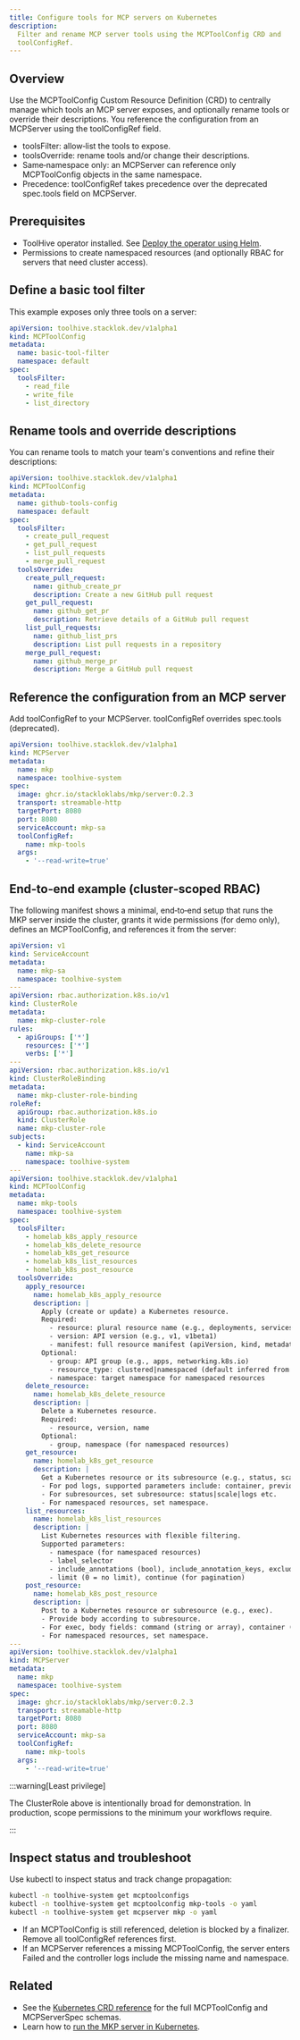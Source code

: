 ```yaml
---
title: Configure tools for MCP servers on Kubernetes
description:
  Filter and rename MCP server tools using the MCPToolConfig CRD and
  toolConfigRef.
---
```


## Overview

Use the MCPToolConfig Custom Resource Definition (CRD) to centrally manage which
tools an MCP server exposes, and optionally rename tools or override their
descriptions. You reference the configuration from an MCPServer using the
toolConfigRef field.

- toolsFilter: allow‑list the tools to expose.
- toolsOverride: rename tools and/or change their descriptions.
- Same‑namespace only: an MCPServer can reference only MCPToolConfig objects in
  the same namespace.
- Precedence: toolConfigRef takes precedence over the deprecated spec.tools
  field on MCPServer.

## Prerequisites

- ToolHive operator installed. See
  [Deploy the operator using Helm](./deploy-operator-helm.md).
- Permissions to create namespaced resources (and optionally RBAC for servers
  that need cluster access).

## Define a basic tool filter

This example exposes only three tools on a server:

```yaml title="toolconfig-basic.yaml"
apiVersion: toolhive.stacklok.dev/v1alpha1
kind: MCPToolConfig
metadata:
  name: basic-tool-filter
  namespace: default
spec:
  toolsFilter:
    - read_file
    - write_file
    - list_directory
```

## Rename tools and override descriptions

You can rename tools to match your team's conventions and refine their
descriptions:

```yaml title="toolconfig-with-overrides.yaml"
apiVersion: toolhive.stacklok.dev/v1alpha1
kind: MCPToolConfig
metadata:
  name: github-tools-config
  namespace: default
spec:
  toolsFilter:
    - create_pull_request
    - get_pull_request
    - list_pull_requests
    - merge_pull_request
  toolsOverride:
    create_pull_request:
      name: github_create_pr
      description: Create a new GitHub pull request
    get_pull_request:
      name: github_get_pr
      description: Retrieve details of a GitHub pull request
    list_pull_requests:
      name: github_list_prs
      description: List pull requests in a repository
    merge_pull_request:
      name: github_merge_pr
      description: Merge a GitHub pull request
```

## Reference the configuration from an MCP server

Add toolConfigRef to your MCPServer. toolConfigRef overrides spec.tools
(deprecated).

```yaml title="mcpserver-with-toolconfig.yaml"
apiVersion: toolhive.stacklok.dev/v1alpha1
kind: MCPServer
metadata:
  name: mkp
  namespace: toolhive-system
spec:
  image: ghcr.io/stackloklabs/mkp/server:0.2.3
  transport: streamable-http
  targetPort: 8080
  port: 8080
  serviceAccount: mkp-sa
  toolConfigRef:
    name: mkp-tools
  args:
    - '--read-write=true'
```

## End‑to‑end example (cluster‑scoped RBAC)

The following manifest shows a minimal, end‑to‑end setup that runs the MKP
server inside the cluster, grants it wide permissions (for demo only), defines
an MCPToolConfig, and references it from the server:

```yaml title="mkp-with-toolconfig.yaml"
apiVersion: v1
kind: ServiceAccount
metadata:
  name: mkp-sa
  namespace: toolhive-system
---
apiVersion: rbac.authorization.k8s.io/v1
kind: ClusterRole
metadata:
  name: mkp-cluster-role
rules:
  - apiGroups: ['*']
    resources: ['*']
    verbs: ['*']
---
apiVersion: rbac.authorization.k8s.io/v1
kind: ClusterRoleBinding
metadata:
  name: mkp-cluster-role-binding
roleRef:
  apiGroup: rbac.authorization.k8s.io
  kind: ClusterRole
  name: mkp-cluster-role
subjects:
  - kind: ServiceAccount
    name: mkp-sa
    namespace: toolhive-system
---
apiVersion: toolhive.stacklok.dev/v1alpha1
kind: MCPToolConfig
metadata:
  name: mkp-tools
  namespace: toolhive-system
spec:
  toolsFilter:
    - homelab_k8s_apply_resource
    - homelab_k8s_delete_resource
    - homelab_k8s_get_resource
    - homelab_k8s_list_resources
    - homelab_k8s_post_resource
  toolsOverride:
    apply_resource:
      name: homelab_k8s_apply_resource
      description: |
        Apply (create or update) a Kubernetes resource.
        Required:
          - resource: plural resource name (e.g., deployments, services)
          - version: API version (e.g., v1, v1beta1)
          - manifest: full resource manifest (apiVersion, kind, metadata, spec)
        Optional:
          - group: API group (e.g., apps, networking.k8s.io)
          - resource_type: clustered|namespaced (default inferred from resource; use namespaced and provide namespace when required)
          - namespace: target namespace for namespaced resources
    delete_resource:
      name: homelab_k8s_delete_resource
      description: |
        Delete a Kubernetes resource.
        Required:
          - resource, version, name
        Optional:
          - group, namespace (for namespaced resources)
    get_resource:
      name: homelab_k8s_get_resource
      description: |
        Get a Kubernetes resource or its subresource (e.g., status, scale, logs).
        - For pod logs, supported parameters include: container, previous, sinceSeconds, sinceTime, timestamps, limitBytes, tailLines.
        - For subresources, set subresource: status|scale|logs etc.
        - For namespaced resources, set namespace.
    list_resources:
      name: homelab_k8s_list_resources
      description: |
        List Kubernetes resources with flexible filtering.
        Supported parameters:
          - namespace (for namespaced resources)
          - label_selector
          - include_annotations (bool), include_annotation_keys, exclude_annotation_keys (wildcards supported with *)
          - limit (0 = no limit), continue (for pagination)
    post_resource:
      name: homelab_k8s_post_resource
      description: |
        Post to a Kubernetes resource or subresource (e.g., exec).
        - Provide body according to subresource.
        - For exec, body fields: command (string or array), container (optional), timeout (seconds, optional).
        - For namespaced resources, set namespace.
---
apiVersion: toolhive.stacklok.dev/v1alpha1
kind: MCPServer
metadata:
  name: mkp
  namespace: toolhive-system
spec:
  image: ghcr.io/stackloklabs/mkp/server:0.2.3
  transport: streamable-http
  targetPort: 8080
  port: 8080
  serviceAccount: mkp-sa
  toolConfigRef:
    name: mkp-tools
  args:
    - '--read-write=true'
```

:::warning[Least privilege]

The ClusterRole above is intentionally broad for demonstration. In production,
scope permissions to the minimum your workflows require.

:::

## Inspect status and troubleshoot

Use kubectl to inspect status and track change propagation:

```bash
kubectl -n toolhive-system get mcptoolconfigs
kubectl -n toolhive-system get mcptoolconfig mkp-tools -o yaml
kubectl -n toolhive-system get mcpserver mkp -o yaml
```

- If an MCPToolConfig is still referenced, deletion is blocked by a finalizer.
  Remove all toolConfigRef references first.
- If an MCPServer references a missing MCPToolConfig, the server enters Failed
  and the controller logs include the missing name and namespace.

## Related

- See the [Kubernetes CRD reference](../reference/crd-spec.mdx) for the full
  MCPToolConfig and MCPServerSpec schemas.
- Learn how to [run the MKP server in Kubernetes](../guides-mcp/k8s.mdx).

